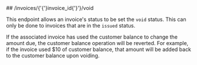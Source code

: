 
<MethodPill method="post" />
## /invoices/{'{'}invoice_id{'}'}/void

This endpoint allows an invoice's status to be set the `void` status. This can only be done to invoices that are in
the `issued` status.

If the associated invoice has used the customer balance to change the amount due, the customer balance operation
will be reverted. For example, if the invoice used $10 of customer balance, that amount will be added back to the
customer balance upon voiding.
